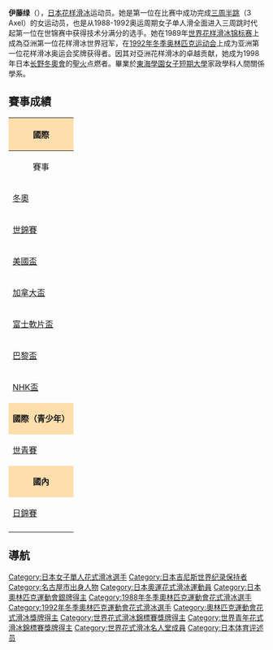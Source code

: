 {{noteTA
|1=zh-hk:花式溜冰; zh-tw:花式滑冰; zh-cn:花样滑冰; 
|2=zh-hk:溜冰; zh-hans:滑冰; zh-tw:滑冰;
|3=zh-hk:自由滑; zh-hans:自由滑; zh-tw:長曲項目;
|4=zh-hk:短節目; zh-hans:短节目; zh-tw:短曲項目;
|5=zh-hk:國際溜冰聯盟; zh-hans:国际滑冰联盟; zh-tw:國際滑冰總會;
}}
{{Infobox figure skater
|name= 伊藤綠
|image= [[file:Bundesarchiv_Bild_183-1989-0407-022,_Midori_Ito.jpg|250px]]
|caption= 1989年時的伊藤綠
|country= {{JPN}}
|birth_date= {{Birth date and age|1969|8|13}}
|residence=
|height= {{convert|1.45|m|ftin|abbr=on}}
|weight=
|partner=
|formerpartner=
|coach=
|formercoach= {{tsl|ja|山田満知子|山田滿知子}}
|choreographer=
|formerchoreographer=
|skating club=
|retired= 1992
|medaltemplates= <!-- see [[Template:MedalRelatedTemplates|Template:MedalRelatedTemplates]] -->
{{MedalSport | [[花式滑冰|花式滑冰]]}}
{{MedalCountry | {{JPN}}}}
{{MedalCompetition|[[冬季奥林匹克运动会花样滑冰比赛|冬季奧運會]]}}
{{MedalSilver|{{tsl|en|Figure skating at the 1992 Winter Olympics|1992年冬季奥林匹克运动会花样滑冰比赛|1992 阿爾貝維爾}}|女子單人滑}}
{{MedalCompetition|[[世界花样滑冰锦标赛|世界錦標賽]]}}
{{MedalGold| {{tsl|en|1989 World Figure Skating Championships|1989年世界花式滑冰錦標賽|1989 巴黎}}|女子單人滑}}
{{MedalSilver| {{tsl|en|1990 World Figure Skating Championships|1990年世界花式滑冰錦標賽|1990 哈利法克斯}}|女子單人滑}}
{{MedalCompetition|[[世界青少年花样滑冰锦标赛|青少年世錦賽]]}}
{{MedalBronze|{{tsl|en|1984 World Junior Figure Skating Championships|1984年世界青年花式滑冰錦標賽|1984 札幌}}|女子單人滑}}
}}
{{MedalTop}}
{{MedalSport | [[冬季奥林匹克运动会花样滑冰比赛|花式滑冰]]}}
{{MedalCountry |  {{JPN}} }}
{{MedalSilver|{{tsl|en|Figure skating at the 1992 Winter Olympics|1992年冬季奥林匹克运动会花样滑冰比赛|1992 阿爾貝維爾}}|{{tsl|en|Figure skating at the 1992 Winter Olympics|1992年冬季奥林匹克运动会花样滑冰比赛|女子單人滑}}}}
{{MedalBottom}}
{{japanese|japanese=伊藤 みどり|kana=いとう みどり|romaji=Itō Midori}}
'''伊藤绿'''（{{bd|1969年|8月13日|||Itou, Midori}}），[[日本|日本]][[花样滑冰|花样滑冰]]运动员。她是第一位在比赛中成功完成[[一周半跳|三周半跳]]（3 Axel）的女运动员，也是从1988-1992奥运周期女子单人滑全面进入三周跳时代起第一位在世锦赛中获得技术分满分的选手。她在1989年[[世界花样滑冰锦标赛|世界花样滑冰锦标赛]]上成為亞洲第一位花样滑冰世界冠军，在[[1992年冬季奥林匹克运动会|1992年冬季奥林匹克运动会]]上成为亚洲第一位花样滑冰奥运会奖牌获得者。因其对亞洲花样滑冰的卓越贡献，她成为1998年日本[[長野縣|长野]][[1998年冬季奥林匹克運動會|冬奧會]]的[[奥林匹克聖火|聖火]]点燃者。畢業於[[东海学园大学短期大学部|東海學園女子短期大學]]家政學科人間關係學系。

==賽事成績==
{| class="wikitable" style="text-align:center"
|-
! style="background-color: #ffdead; " colspan=15 align=center | '''國際'''
|-
! 賽事
! 1979–80
! 1980–81
! 1981–82
! 1982–83
! 1983–84
! 1984–85
! 1985–86
! 1986–87
! 1987–88
! 1988–89
! 1989–90
! 1990–91
! 1991–92
! 1995–96
|-
| align=left | [[冬季奥林匹克运动会花样滑冰比赛|冬奧]] || || || || || || || || || 5th || || || || bgcolor=silver | 2nd ||
|-
| align=left | [[世界花样滑冰锦标赛|世錦賽]] || || || || || 7th || || 11th || 8th || 6th || bgcolor=gold | 1st || bgcolor=silver | 2nd || 4th || || 7th
|-
| align=left | [[国际滑冰联盟花样滑冰大奖赛美国站|美國盃]] || || || || || || || || || || bgcolor=silver | 2nd || || bgcolor=silver | 2nd || ||
|-
| align=left | [[国际滑冰联盟花样滑冰大奖赛加拿大站|加拿大盃]] || || || || || || bgcolor=gold | 1st || || || || || || || ||
|-
| align=left | [[国际滑冰联盟花样滑冰大奖赛德国站|富士軟片盃]] || || || || || || || || || bgcolor=gold | 1st || || || || ||
|-
| align=left | [[国际滑冰联盟花样滑冰大奖赛法国站|巴黎盃]] || || || || || || || || || || || || || bgcolor=gold | 1st ||
|-
| align=left | [[国际滑冰联盟花样滑冰大奖赛日本站|NHK盃]] || || || || || bgcolor=cc9966 | 3rd || bgcolor=gold | 1st || bgcolor=gold | 1st || bgcolor=silver | 2nd || bgcolor=silver | 2nd || bgcolor=gold | 1st || bgcolor=gold | 1st || bgcolor=gold | 1st || bgcolor=gold | 1st ||
|-
! style="background-color: #ffdead; " colspan=15 align=center | '''國際（青少年）'''
|-
| align=left | [[世界青少年花样滑冰锦标赛|世青賽]] || || 8th || 6th || || bgcolor=cc9966 | 3rd || || || || || || || || ||
|-
! style="background-color: #ffdead; " colspan=15 align=center | '''國內'''
|-
| align=left | [[日本花式溜冰錦標賽|日錦賽]] || bgcolor=cc9966 | 3rd || || || || bgcolor=silver | 2nd || bgcolor=gold | 1st || bgcolor=gold | 1st || bgcolor=gold | 1st || bgcolor=gold | 1st || bgcolor=gold | 1st || bgcolor=gold | 1st || bgcolor=gold | 1st || bgcolor=gold | 1st || bgcolor=gold | 1st
|-
| align=left | {{tsl|en|Japan Junior Figure Skating Championships|日本青年花式滑冰錦標賽|日青賽}} || bgcolor=gold | 1st || || || bgcolor=gold | 1st || || || || || || || || || ||
|}
==導航==

{{世界花样滑冰錦標赛女子單人滑冠軍}}
{{Authority control}}

{{DEFAULTSORT:Itou, Midori}}
[[Category:日本女子單人花式滑冰選手|Category:日本女子單人花式滑冰選手]]
[[Category:日本吉尼斯世界纪录保持者|Category:日本吉尼斯世界纪录保持者]]
[[Category:名古屋市出身人物|Category:名古屋市出身人物]]
[[Category:日本奧運花式滑冰運動員|Category:日本奧運花式滑冰運動員]]
[[Category:日本奧林匹克運動會銀牌得主|Category:日本奧林匹克運動會銀牌得主]]
[[Category:1988年冬季奧林匹克運動會花式滑冰選手|Category:1988年冬季奧林匹克運動會花式滑冰選手]]
[[Category:1992年冬季奧林匹克運動會花式滑冰選手|Category:1992年冬季奧林匹克運動會花式滑冰選手]]
[[Category:奧林匹克運動會花式滑冰獎牌得主|Category:奧林匹克運動會花式滑冰獎牌得主]]
[[Category:世界花式滑冰錦標賽獎牌得主|Category:世界花式滑冰錦標賽獎牌得主]]
[[Category:世界青年花式滑冰錦標賽獎牌得主|Category:世界青年花式滑冰錦標賽獎牌得主]]
[[Category:世界花式滑冰名人堂成員|Category:世界花式滑冰名人堂成員]]
[[Category:日本体育评述员|Category:日本体育评述员]]